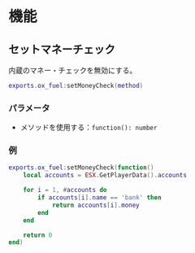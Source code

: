 # 機能

## セットマネーチェック

内蔵のマネー・チェックを無効にする。

```lua
exports.ox_fuel:setMoneyCheck(method)
```

### パラメータ

* メソッドを使用する：`function(): number`

### 例

```lua
exports.ox_fuel:setMoneyCheck(function()
    local accounts = ESX.GetPlayerData().accounts

    for i = 1, #accounts do
        if accounts[i].name == 'bank' then
            return accounts[i].money
        end
    end

    return 0
end)
```
